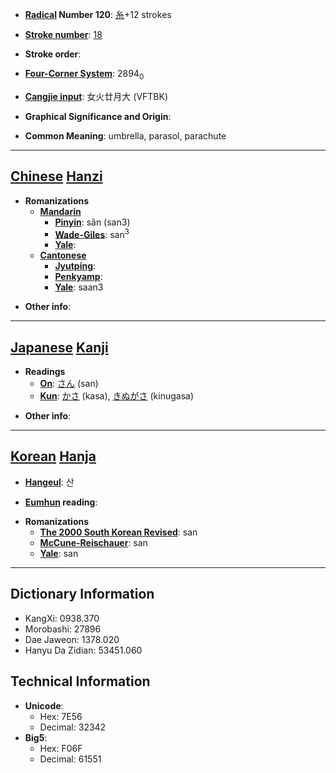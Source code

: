 * '''[[Wiktionary:Chinese radical index| Radical]] Number 120''': [[Wiktionary:Chinese radical index 糸|糸]]+12 strokes

* '''[[Wiktionary:Chinese total strokes index|Stroke number]]''': [[Wiktionary:Chinese total strokes index 18|18]]

* '''Stroke order''': 

* '''[[Wiktionary:Chinese four corner index|Four-Corner System]]''': 2894<sub>0</sub>

* '''[[Wiktionary:Chinese Cangjie index|Cangjie input]]''': 女火廿月大 (VFTBK)

* '''Graphical Significance and Origin''': 

* '''Common Meaning''': umbrella, parasol, parachute

----

== [[Chinese]] [[Hanzi]] ==

* '''Romanizations'''
** '''[[Mandarin]]'''
*** '''[[Pinyin]]''': sǎn (san3)
*** '''[[Wade-Giles]]''': san<sup>3</sup>
*** '''[[Yale]]''': 
** '''[[Cantonese]]'''
*** '''[[Jyutping]]''':
*** '''[[Penkyamp]]''': 
*** '''[[Yale]]''': saan3

* '''Other info''': 

----

== [[Japanese]] [[Kanji]] ==

* '''Readings'''
** '''[[On]]''': [[さん]] (san)
** '''[[Kun]]''': [[かさ]] (kasa), [[きぬがさ]] (kinugasa)

* '''Other info''':  

----

== [[Korean]] [[Hanja]] ==

* '''[[Hangeul]]''': 산

* '''[[Eumhun]] reading''': 

* '''Romanizations'''
** '''[[The 2000 South Korean Revised Romanization|The 2000 South Korean Revised]]''': san
** '''[[McCune-Reischauer]]''': san
** '''[[Yale]]''': san

----

== Dictionary Information ==

* KangXi: 0938.370
* Morobashi: 27896
* Dae Jaweon: 1378.020
* Hanyu Da Zidian: 53451.060

== Technical Information ==

* '''Unicode''':
** Hex: 7E56
** Decimal: 32342
* '''Big5''':
** Hex: F06F
** Decimal: 61551